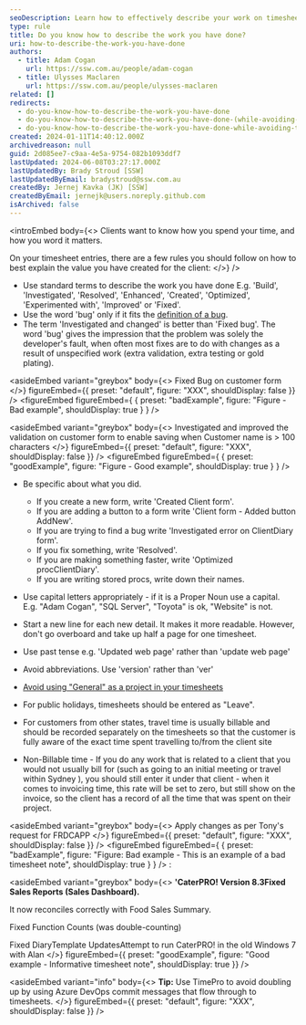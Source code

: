 ```yaml
---
seoDescription: Learn how to effectively describe your work on timesheets, including using standard terms, avoiding ambiguity, and providing specific details.
type: rule
title: Do you know how to describe the work you have done?
uri: how-to-describe-the-work-you-have-done
authors:
  - title: Adam Cogan
    url: https://ssw.com.au/people/adam-cogan
  - title: Ulysses Maclaren
    url: https://ssw.com.au/people/ulysses-maclaren
related: []
redirects:
  - do-you-know-how-to-describe-the-work-you-have-done
  - do-you-know-how-to-describe-the-work-you-have-done-(while-avoiding-the-word-bug)
  - do-you-know-how-to-describe-the-work-you-have-done-while-avoiding-the-word-bug
created: 2024-01-11T14:40:12.000Z
archivedreason: null
guid: 2d085ee7-c9aa-4e5a-9754-082b1093ddf7
lastUpdated: 2024-06-08T03:27:17.000Z
lastUpdatedBy: Brady Stroud [SSW]
lastUpdatedByEmail: bradystroud@ssw.com.au
createdBy: Jernej Kavka (JK) [SSW]
createdByEmail: jernejk@users.noreply.github.com
isArchived: false
---
```


<introEmbed
  body={<>
Clients want to know how you spend your time, and how you word it matters.

On your timesheet entries, there are a few rules you should follow on how to best explain the value you have created for the client:
  </>}
/>
- Use standard terms to describe the work you have done
  E.g. 'Build', 'Investigated', 'Resolved', 'Enhanced', 'Created', 'Optimized', 'Experimented with', 'Improved' or 'Fixed'.
- Use the word 'bug' only if it fits the [definition of a bug](/management-is-your-client-clear-on-the-definition-of-a-bug).
- The term 'Investigated and changed' is better than 'Fixed bug'.
  The word 'bug' gives the impression that the problem was solely the developer's fault, when often most fixes are to do with changes as a result of unspecified work (extra validation, extra testing or gold plating).

<asideEmbed
  variant="greybox"
  body={<>
    Fixed Bug on customer form
  </>}
  figureEmbed={{
    preset: "default",
    figure: "XXX",
    shouldDisplay: false
  }}
/>
<figureEmbed figureEmbed={ {
  preset: "badExample",
  figure: "Figure - Bad example",
  shouldDisplay: true
} } />


<asideEmbed
  variant="greybox"
  body={<>
    Investigated and improved the validation on customer form to enable saving when Customer name is \> 100 characters
  </>}
  figureEmbed={{
    preset: "default",
    figure: "XXX",
    shouldDisplay: false
  }}
/>
<figureEmbed figureEmbed={ {
  preset: "goodExample",
  figure: "Figure - Good example",
  shouldDisplay: true
} } />


- Be specific about what you did.

  - If you create a new form, write 'Created Client form'.
  - If you are adding a button to a form write 'Client form - Added button AddNew'.
  - If you are trying to find a bug write 'Investigated error on ClientDiary form'.
  - If you fix something, write 'Resolved'.
  - If you are making something faster, write 'Optimized procClientDiary'.
  - If you are writing stored procs, write down their names.

- Use capital letters appropriately - if it is a Proper Noun use a capital.\
  E.g. "Adam Cogan", "SQL Server", "Toyota" is ok, "Website" is not.
- Start a new line for each new detail. It makes it more readable. However, don't go overboard and take up half a page for one timesheet.
- Use past tense e.g. 'Updated web page' rather than 'update web page'
- Avoid abbreviations. Use 'version' rather than 'ver'
- [Avoid using "General" as a project in your timesheets](/do-not-use-general-in-your-timesheets)
- For public holidays, timesheets should be entered as "Leave".
- For customers from other states, travel time is usually billable and should be recorded separately on the timesheets so that the customer is fully aware of the exact time spent travelling to/from the client site
- Non-Billable time - If you do any work that is related to a client that you would not usually bill for (such as going to an initial meeting or travel within Sydney ), you should still enter it under that client - when it comes to invoicing time, this rate will be set to zero, but still show on the invoice, so the client has a record of all the time that was spent on their project.

<asideEmbed
  variant="greybox"
  body={<>
    Apply changes as per Tony's request for FRDCAPP
  </>}
  figureEmbed={{
    preset: "default",
    figure: "XXX",
    shouldDisplay: false
  }}
/>
<figureEmbed figureEmbed={ {
  preset: "badExample",
  figure: "Figure: Bad example - This is an example of a bad timesheet note",
  shouldDisplay: true
} } />
:

<asideEmbed
  variant="greybox"
  body={<>
    **'CaterPRO! Version 8.3Fixed Sales Reports (Sales Dashboard).**

It now reconciles correctly with Food Sales Summary.

Fixed Function Counts (was double-counting)

Fixed DiaryTemplate UpdatesAttempt to run CaterPRO! in the old Windows 7 with Alan
  </>}
  figureEmbed={{
    preset: "goodExample",
    figure: "Good example - Informative timesheet note",
    shouldDisplay: true
  }}
/>

<asideEmbed
  variant="info"
  body={<>
    **Tip:** Use TimePro to avoid doubling up by using Azure DevOps commit messages that flow through to timesheets.
  </>}
  figureEmbed={{
    preset: "default",
    figure: "XXX",
    shouldDisplay: false
  }}
/>
